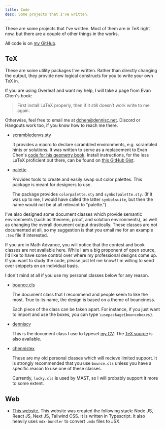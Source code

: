 ```yaml
---
title: Code
desc: Some projects that I've written.
---
```


These are some projects that I've written.
Most of them are in TeX right now,
but there are a couple of other things in the works.

All code is on [my GitHub](https://github.com/chennisden).

## TeX

These are some utility packages I've written.
Rather than directly changing the output,
they provide new logical constructs for you
to write your own TeX in.

If you are using Overleaf and want my help,
I will take a page from Evan Chen's book:

> First install LaTeX properly,
> then if it still doesn’t work write to me again.

Otherwise, feel free to email me at [dchen@dennisc.net](mailto:dchen@dennisc.net).
Discord or Hangouts work too, if you know how to reach me there.

- [scrambledenvs.sty](https://github.com/chennisden/scrambledenvs)

  It provides a macro to declare scrambled environments,
  e.g. scrambled hints or solutions.
  It was written to serve as a replacement to Evan Chen's
  [code for his geometry book](https://web.evanchen.cc/faq-latex.html#L-13).
  Install instructions, for the less LaTeX proficient out there, can be found on
  [this GitHub Gist](https://gist.github.com/chennisden/84c2224b10f0b177e4726db0bec45381).

- [palette](https://github.com/chennisden/palette)

  Provides tools to create and easily swap out color palettes.
  This package is meant for designers to use.

  The package provides `colorpalette.sty` and `symbolpalette.sty`.
  (If it was up to me, I would have called the latter `symbolsuite`,
  but then the name would not be at all relevant to "palette.")

I've also designed some document classes which provide semantic environments
(such as theorem, proof, and solution environments),
as well as changing the overall document output drastically.
These classes are not documented at all,
so my suggestion is that you email me for an example `.tex` file if interested.

If you are in Math Advance,
you will notice that the contest and book classes are not available here.
While I am a big proponent of open source,
I'd like to have some control over where my professional designs come up.
If you want to study the code, please just let me know!
I'm willing to send over snippets on an individual basis.

I don't mind at all if you use my personal classes below for any reason.

- [bounce.cls](https://github.com/chennisden/bounce)

  The document class that I recommend and people seem to like the most. True to its name, the design is based on a theme of bounciness.

  Each piece of the class can be taken apart. For instance, if you just want to import and use the boxes, you can type `\usepackage{bounceboxes}`.

- [denniscv](https://github.com/chennisden/denniscv)

  This is the document class I use to typeset [my CV](cv.pdf). The [TeX source](cv.tex) is also available.

- [chennistex](https://github.com/chennisden/chennistex)

  These are my old personal classes which will recieve limited support. It is strongly recommended that you use `bounce.cls` unless you have a specific reason to use one of these classes.

  Currently, `lucky.cls` is used by MAST, so I will probably support it more to some extent.

## Web

- [This website.](https://github.com/chennisden/dennisc.net)
  This website was created the following stack:
  Node JS, React JS, Next JS, Tailwind CSS.
  It is written in Typescript.
  It also heavily uses `mdx-bundler`
  to convert `.mdx` files to JSX.
